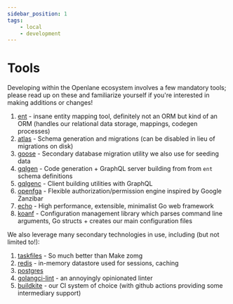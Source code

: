 ```yaml
---
sidebar_position: 1
tags:
    - local
    - development
---
```


# Tools

Developing within the Openlane ecosystem involves a few mandatory tools; please read up on
these and familiarize yourself if you're interested in making additions or
changes!

1. [ent](https://entgo.io/) - insane entity mapping tool, definitely not an ORM
   but kind of an ORM (handles our relational data storage, mappings, codegen
   processes)
1. [atlas](https://atlasgo.io/) - Schema generation and migrations (can be
   disabled in lieu of migrations on disk)
1. [goose](https://github.com/pressly/goose) - Secondary database migration
   utility we also use for seeding data
1. [gqlgen](https://gqlgen.com/) - Code generation + GraphQL server building
   from from `ent` schema definitions
1. [gqlgenc](https://github.com/Yamashou/gqlgenc) - Client building utilities
   with GraphQL
1. [openfga](https://openfga.dev/) - Flexible authorization/permission engine
   inspired by Google Zanzibar
1. [echo](https://echo.labstack.com/) - High performance, extensible, minimalist
   Go web framework
1. [koanf](https://github.com/knadh/koanf) - Configuration management library
   which parses command line arguments, Go structs + creates our main
   configuration files

We also leverage many secondary technologies in use, including (but not limited
to!):

1. [taskfiles](Taskfiles.mdx) - So much better than Make zomg
1. [redis](https://redis.io/) - in-memory datastore used for sessions, caching
1. [postgres](https://www.postgresql.org/)
1. [golangci-lint](https://github.com/golangci/golangci-lint) - an annoyingly
   opinionated linter
1. [buildkite](https://buildkite.com/theopenlane) - our CI system of choice
   (with github actions providing some intermediary support)
